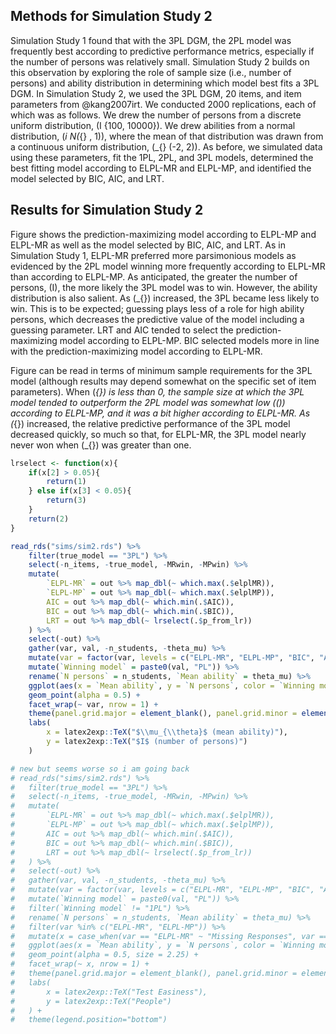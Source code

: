 ## Methods for Simulation Study 2

Simulation Study 1 found that with the 3PL DGM, the 2PL model was frequently best according to predictive performance metrics, especially if the number of persons was relatively small. Simulation Study 2 builds on this observation by exploring the role of sample size (i.e., number of persons) and ability distribution in determining which model best fits a 3PL DGM. In Simulation Study 2, we used the 3PL DGM, 20 items, and item parameters from @kang2007irt. We conducted 2000 replications, each of which was as follows. We drew the number of persons from a discrete uniform distribution, \(I \sim \text{unif}\{100, 10000\}\). We drew abilities from a normal distribution, \(\theta_i \sim N(\mu_{\theta} , 1)\), where the mean of that distribution was drawn from a continuous uniform distribution, \(\mu_{\theta} \sim \text{unif}(-2, 2)\). As before, we simulated data using these parameters, fit the 1PL, 2PL, and 3PL models, determined the best fitting model according to ELPL-MR and ELPL-MP, and identified the model selected by BIC, AIC, and LRT.

## Results for Simulation Study 2

Figure \ref{fig:results4b} shows the prediction-maximizing model according to ELPL-MP and ELPL-MR as well as the model selected by BIC, AIC, and LRT. As in Simulation Study 1, ELPL-MR preferred more parsimonious models as evidenced by the 2PL model winning more frequently according to ELPL-MR than according to ELPL-MP. As anticipated, the greater the number of persons, \(I\), the more likely the 3PL model was to win. However, the ability distribution is also salient. As \(\mu_{\theta}\) increased, the 3PL became less likely to win. This is to be expected; guessing plays less of a role for high ability persons, which decreases the predictive value of the model including a guessing parameter. LRT and AIC tended to select the prediction-maximizing model according to ELPL-MP. BIC selected models more in line with the prediction-maximizing model according to ELPL-MR.

Figure \ref{fig:results4b} can be read in terms of minimum sample requirements for the 3PL model (although results may depend somewhat on the specific set of item parameters). When \(\mu_{\theta}\) is less than 0, the sample size at which the 3PL model tended to outperform the 2PL model was somewhat low (\(\approx 2000\)) according to ELPL-MP, and it was a bit higher according to ELPL-MR. As \(\mu_{\theta}\) increased, the relative predictive performance of the 3PL model decreased quickly, so much so that, for ELPL-MR, the 3PL model nearly never won when \(\mu_{\theta}\) was greater than one.

```r

lrselect <- function(x){
	if(x[2] > 0.05){
		return(1)
	} else if(x[3] < 0.05){
		return(3)
	}
	return(2)
}

read_rds("sims/sim2.rds") %>%
	filter(true_model == "3PL") %>%
	select(-n_items, -true_model, -MRwin, -MPwin) %>%
	mutate(
		`ELPL-MR` = out %>% map_dbl(~ which.max(.$elplMR)),
		`ELPL-MP` = out %>% map_dbl(~ which.max(.$elplMP)),
		AIC = out %>% map_dbl(~ which.min(.$AIC)),
		BIC = out %>% map_dbl(~ which.min(.$BIC)),
		LRT = out %>% map_dbl(~ lrselect(.$p_from_lr))
	) %>% 
	select(-out) %>% 
	gather(var, val, -n_students, -theta_mu) %>% 
	mutate(var = factor(var, levels = c("ELPL-MR", "ELPL-MP", "BIC", "AIC", "LRT"))) %>% 
	mutate(`Winning model` = paste0(val, "PL")) %>%
	rename(`N persons` = n_students, `Mean ability` = theta_mu) %>% 
	ggplot(aes(x = `Mean ability`, y = `N persons`, color = `Winning model`)) +
	geom_point(alpha = 0.5) +
	facet_wrap(~ var, nrow = 1) +
	theme(panel.grid.major = element_blank(), panel.grid.minor = element_blank()) + 
	labs(
		x = latex2exp::TeX("$\\mu_{\\theta}$ (mean ability)"),
		y = latex2exp::TeX("$I$ (number of persons)")
	)

# new but seems worse so i am going back
# read_rds("sims/sim2.rds") %>%
# 	filter(true_model == "3PL") %>%
# 	select(-n_items, -true_model, -MRwin, -MPwin) %>%
# 	mutate(
# 		`ELPL-MR` = out %>% map_dbl(~ which.max(.$elplMR)),
# 		`ELPL-MP` = out %>% map_dbl(~ which.max(.$elplMP)),
# 		AIC = out %>% map_dbl(~ which.min(.$AIC)),
# 		BIC = out %>% map_dbl(~ which.min(.$BIC)),
# 		LRT = out %>% map_dbl(~ lrselect(.$p_from_lr))
# 	) %>% 
# 	select(-out) %>% 
# 	gather(var, val, -n_students, -theta_mu) %>% 
# 	mutate(var = factor(var, levels = c("ELPL-MR", "ELPL-MP", "BIC", "AIC", "LRT"))) %>% 
# 	mutate(`Winning model` = paste0(val, "PL")) %>%
# 	filter(`Winning model` != "1PL") %>% 
# 	rename(`N persons` = n_students, `Mean ability` = theta_mu) %>% 
# 	filter(var %in% c("ELPL-MR", "ELPL-MP")) %>% 
# 	mutate(x = case_when(var == "ELPL-MR" ~ "Missing Responses", var == "ELPL-MP" ~ "Missing Persons")) %>% 
# 	ggplot(aes(x = `Mean ability`, y = `N persons`, color = `Winning model`)) +
# 	geom_point(alpha = 0.5, size = 2.25) +
# 	facet_wrap(~ x, nrow = 1) +
# 	theme(panel.grid.major = element_blank(), panel.grid.minor = element_blank()) + 
# 	labs(
# 		x = latex2exp::TeX("Test Easiness"),
# 		y = latex2exp::TeX("People")
# 	) + 
# 	theme(legend.position="bottom")
```
